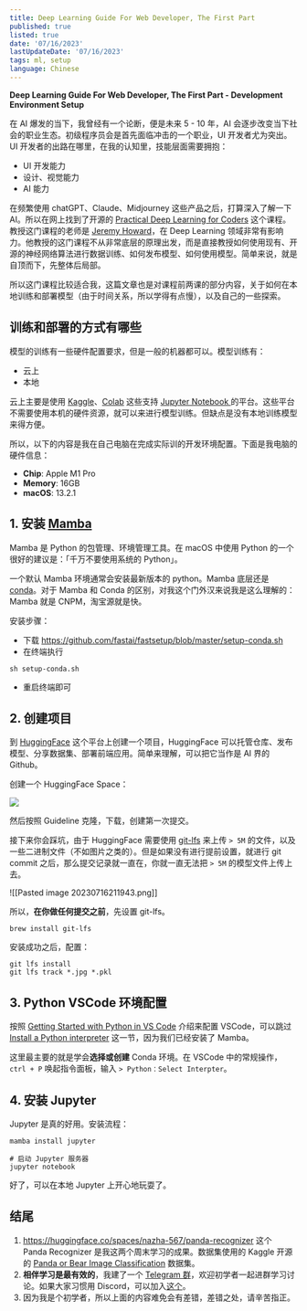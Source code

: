 ```yaml
---
title: Deep Learning Guide For Web Developer, The First Part
published: true
listed: true
date: '07/16/2023'
lastUpdateDate: '07/16/2023'
tags: ml, setup
language: Chinese
---
```


**Deep Learning Guide For Web Developer, The First Part - Development Environment Setup**

在 AI 爆发的当下，我曾经有一个论断，便是未来 5 - 10 年，AI 会逐步改变当下社会的职业生态。初级程序员会是首先面临冲击的一个职业，UI 开发者尤为突出。UI 开发者的出路在哪里，在我的认知里，技能层面需要拥抱：

- UI 开发能力
- 设计、视觉能力
- AI 能力

在频繁使用 chatGPT、Claude、Midjourney 这些产品之后，打算深入了解一下 AI。所以在网上找到了开源的 [Practical Deep Learning for Coders](https://course.fast.ai/Resources/book.html) 这个课程。教授这门课程的老师是 [Jeremy Howard](https://jeremy.fast.ai/)，在 Deep Learning 领域非常有影响力。他教授的这门课程不从非常底层的原理出发，而是直接教授如何使用现有、开源的神经网络算法进行数据训练、如何发布模型、如何使用模型。简单来说，就是自顶而下，先整体后局部。

所以这门课程比较适合我，这篇文章也是对课程前两课的部分内容，关于如何在本地训练和部署模型（由于时间关系，所以学得有点慢），以及自己的一些探索。

## 训练和部署的方式有哪些

模型的训练有一些硬件配置要求，但是一般的机器都可以。模型训练有：

- 云上
- 本地

云上主要是使用 [Kaggle](https://www.kaggle.com/)、[Colab](https://colab.google/) 这些支持  [Jupyter Notebook ](https://jupyter.org/)的平台。这些平台不需要使用本机的硬件资源，就可以来进行模型训练。但缺点是没有本地训练模型来得方便。

所以，以下的内容是我在自己电脑在完成实际训的开发环境配置。下面是我电脑的硬件信息：

- **Chip**: Apple M1 Pro
- **Memory**: 16GB
- **macOS**: 13.2.1

## 1. 安装 [Mamba](https://mamba.readthedocs.io/en/latest/)

Mamba 是 Python 的包管理、环境管理工具。在 macOS 中使用 Python 的一个很好的建议是：「千万不要使用系统的 Python」。

一个默认 Mamba 环境通常会安装最新版本的 python。Mamba 底层还是 [conda](https://docs.conda.io/en/latest/)。对于 Mamba 和 Conda 的区别，对我这个门外汉来说我是这么理解的：Mamba 就是 CNPM，淘宝源就是快。

安装步骤：

- 下载 https://github.com/fastai/fastsetup/blob/master/setup-conda.sh
- 在终端执行

```shell
sh setup-conda.sh
````
- 重启终端即可

## 2. 创建项目

到 [HuggingFace](https://huggingface.co/) 这个平台上创建一个项目，HuggingFace 可以托管仓库、发布模型、分享数据集、部署前端应用。简单来理解，可以把它当作是 AI 界的 Github。

创建一个 HuggingFace Space：

<img src="https://nazha-image-store.oss-cn-shanghai.aliyuncs.com/blog/huggingface-space-setup.png" />

然后按照 Guideline 克隆，下载，创建第一次提交。

接下来你会踩坑，由于 HuggingFace 需要使用 [git-lfs](https://git-lfs.com/) 来上传 `> 5M` 的文件，以及一些二进制文件（不如图片之类的）。但是如果没有进行提前设置，就进行 git commit 之后，那么提交记录就一直在，你就一直无法把 `> 5M`  的模型文件上传上去。

![[Pasted image 20230716211943.png]]

所以，**在你做任何提交之前**，先设置 git-lfs。

```shell
brew install git-lfs
```

安装成功之后，配置：

```shell
git lfs install  
git lfs track *.jpg *.pkl
```

## 3. Python  VSCode 环境配置 

按照 [Getting Started with Python in VS Code](https://code.visualstudio.com/docs/python/python-tutorial) 介绍来配置 VSCode，可以跳过 [Install a Python interpreter](https://code.visualstudio.com/docs/python/python-tutorial#_install-a-python-interpreter) 这一节，因为我们已经安装了 Mamba。

这里最主要的就是学会**选择或创建** Conda 环境。在 VSCode 中的常规操作，`ctrl + P` 唤起指令面板，输入 `> Python：Select Interpter`。

## 4. 安装 Jupyter

Jupyter 是真的好用。安装流程：

```shell
mamba install jupyter

# 启动 Jupyter 服务器
jupyter notebook
```

好了，可以在本地 Jupyter 上开心地玩耍了。


## 结尾

1. https://huggingface.co/spaces/nazha-567/panda-recognizer 这个 Panda Recognizer 是我这两个周末学习的成果。数据集使用的 Kaggle 开源的 [Panda or Bear Image Classification](https://www.kaggle.com/datasets/mattop/panda-or-bear-image-classification) 数据集。
2. **相伴学习是最有效的**，我建了一个 [Telegram 群](https://t.me/+m3vKoZMPtoE5NDc1)，欢迎初学者一起进群学习讨论。如果大家习惯用 Discord，可以加入[这个](https://discord.gg/M6yEmGFg)。
3. 因为我是个初学者，所以上面的内容难免会有差错，差错之处，请辛苦指正。

